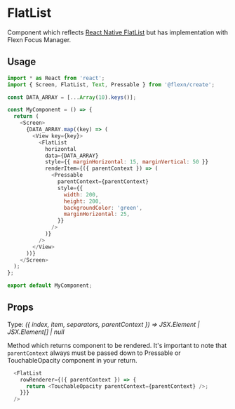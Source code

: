 
# FlatList

Component which reflects [React Native FlatList](https://reactnative.dev/docs/flatlist) but has implementation with Flexn Focus Manager.

## Usage
```javascript
import * as React from 'react';
import { Screen, FlatList, Text, Pressable } from '@flexn/create';

const DATA_ARRAY = [...Array(10).keys()];

const MyComponent = () => {
  return (
    <Screen>
      {DATA_ARRAY.map((key) => (
        <View key={key}>
          <FlatList
            horizontal
            data={DATA_ARRAY}
            style={{ marginHorizontal: 15, marginVertical: 50 }}
            renderItem={({ parentContext }) => (
              <Pressable
                parentContext={parentContext}
                style={{
                  width: 200,
                  height: 200,
                  backgroundColor: 'green',
                  marginHorizontal: 25,
                }}
              />
            )}
          />
        </View>
      ))}
    </Screen>
  );
};

export default MyComponent;
```

## Props

<Prop value="renderItem" /><Badge required /> 

Type: *({ index, item, separators, parentContext }) => JSX.Element | JSX.Element[] | null*

Method which returns component to be rendered. It's important to note that `parentContext` always must be passed down to Pressable or TouchableOpacity component in your return.

```javascript
  <FlatList
    rowRenderer={({ parentContext }) => {
      return <TouchableOpacity parentContext={parentContext} />;
    }}}
  />
```